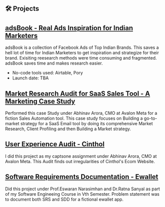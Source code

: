 ## 🛠 Projects

## [adsBook - Real Ads Inspiration for Indian Marketers](https://adsbook.pory.app/)
adsBook is a collection of Facebook Ads of Top Indian Brands. This saves a hell lot of time for Indian Marketers to get inspiration and strategize for their brand. Exisiting reesearch methods were time consuming and fragmented. adsBook saves time and makes research easier.

- No-code tools used: Airtable, Pory
- Launch date: TBA



## [Market Research Audit for SaaS Sales Tool - A Marketing Case Study](https://docs.google.com/presentation/d/1ncHg-jjZ9wq_OW9khYuRiYl7O1fXSo5ok5FqO03h9k8/edit?usp=sharing)
Performed this case Study under Abhinav Arora, CMO at Avalon Meta for a fiction Sales Automation tool. This case study focuses on Building a go-to-market strategy for a SaaS Email tool by doing its comprehensive Market Research, Client Profiling and then Building a Market strategy.


## [User Experience Audit - Cinthol](https://docs.google.com/presentation/d/1Boc7zeQXZ1SxdJzGZ3Ac5nV8PXbH8hdPRiQLZ0_VOB4/edit?usp=sharing)
I did this project as my captsone assignment under Abhinav Arora, CMO at Avalon Meta. This Audit finds out irregularities of Cinthol's Ecom Website.


## [Software Requirements Documentation - Ewallet](https://www.notion.so/Software-Req-Paycoo-AvaLabs-36b592c8370b4fb2826030a15ae8eee1)
Did this project under Prof.Eswaran Narasimhan and Dr.Ratna Sanyal as part of my Software Engineeing Course in Vth Semester. Problem statement was to document both SRS and SDD for a fictional ewallet app.

